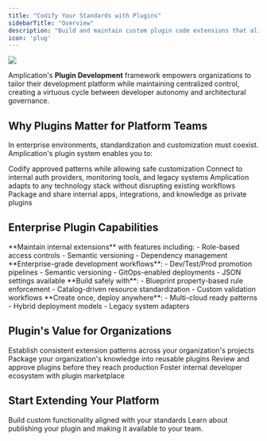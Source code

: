 ```yaml
---
title: "Codify Your Standards with Plugins"
sidebarTitle: "Overview" 
description: "Build and maintain custom plugin code extensions that align with your organization's unique requirements."
icon: 'plug'
---
```


<Frame>
    <img src="/images/plugin-development/private-plugin-settings.png" />
</Frame>

Amplication's **Plugin Development** framework empowers organizations to tailor their development platform while maintaining centralized control, creating a virtuous cycle between developer autonomy and architectural governance.

## Why Plugins Matter for Platform Teams

In enterprise environments, standardization and customization must coexist. Amplication's plugin system enables you to:

<CardGroup cols={2}>
  <Card title="Enforce Golden Paths" icon="road">
    Codify approved patterns while allowing safe customization
  </Card>
  <Card title="Integrate Your Existing Systems" icon="link">
    Connect to internal auth providers, monitoring tools, and legacy systems
  </Card>
  <Card title="Your Technology Stack" icon="code">
    Amplication adapts to any technology stack without disrupting existing workflows
  </Card>
  <Card title="Share Expertise" icon="share">
    Package and share internal apps, integrations, and knowledge as private plugins
  </Card>
</CardGroup>

## Enterprise Plugin Capabilities

<AccordionGroup>
  <Accordion title="Private Plugin Registry" icon="building-lock" href="/plugin-development/private-plugins">
    **Maintain internal extensions** with features including:
    - Role-based access controls
    - Semantic versioning
    - Dependency management
  </Accordion>

  <Accordion title="CI/CD Integration" icon="gears" href="/plugin-development/testing">
    **Enterprise-grade development workflows**:
    - Dev/Test/Prod promotion pipelines
    - Semantic versioning
    - GitOps-enabled deployments
    - JSON settings available
  </Accordion>

  <Accordion title="Compliance Guardrails" icon="shield-check" href="/plugin-development/security">
    **Build safely with**:
    - Blueprint property-based rule enforcement
    - Catalog-driven resource standardization
    - Custom validation workflows
  </Accordion>

  <Accordion title="Support Any Language / Framework" icon="code" href="/plugin-development/multi-runtime">
    **Create once, deploy anywhere**:
    - Multi-cloud ready patterns
    - Hybrid deployment models
    - Legacy system adapters
  </Accordion>
</AccordionGroup>

## Plugin's Value for Organizations

<Steps>
  <Step title="Unify Development" icon="users">
    Establish consistent extension patterns across your organization's projects
  </Step>
  <Step title="Accelerate Onboarding" icon="users-gear">
    Package your organization's knowledge into reusable plugins
  </Step>
  <Step title="Maintain Control" icon="filter">
    Review and approve plugins before they reach production
  </Step>
  <Step title="Drive Innovation" icon="lightbulb">
    Foster internal developer ecosystem with plugin marketplace
  </Step>
</Steps>

## Start Extending Your Platform

<CardGroup cols={2}>
  <Card 
    title="Create First Plugin" 
    icon="plug" 
    href="/plugin-development/plugin-folder-structure"
  >
    Build custom functionality aligned with your standards
  </Card>
  <Card 
    title="Publish Your Plugin" 
    icon="upload" 
    href="/plugin-development/publish-a-plugin"
  >
    Learn about publishing your plugin and making it available to your team.
  </Card>
</CardGroup>
